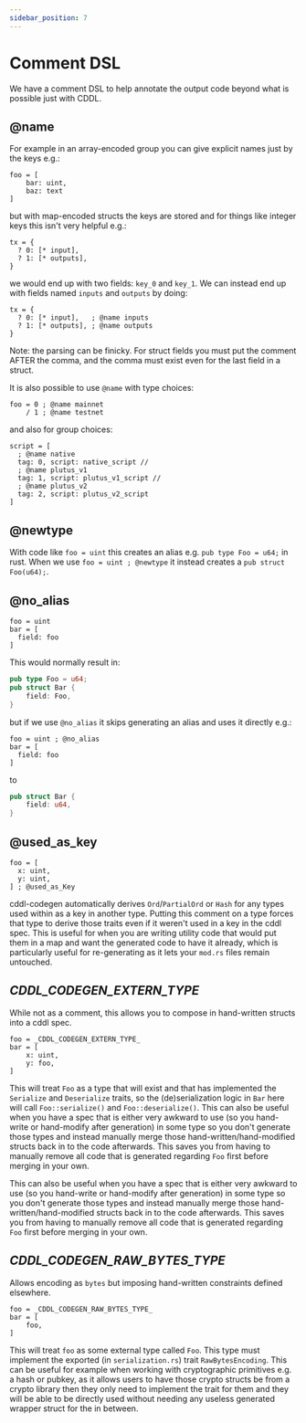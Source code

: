 ```yaml
---
sidebar_position: 7
---
```



# Comment DSL

We have a comment DSL to help annotate the output code beyond what is possible just with CDDL.

## @name

For example in an array-encoded group you can give explicit names just by the keys e.g.:
```cddl
foo = [
    bar: uint,
    baz: text
]
```
but with map-encoded structs the keys are stored and for things like integer keys this isn't very helpful e.g.:
```cddl
tx = {
  ? 0: [* input],
  ? 1: [* outputs],
}
```
we would end up with two fields: `key_0` and `key_1`. We can instead end up with fields named `inputs` and `outputs` by doing:
```cddl
tx = {
  ? 0: [* input],   ; @name inputs
  ? 1: [* outputs], ; @name outputs
}
```
Note: the parsing can be finicky. For struct fields you must put the comment AFTER the comma, and the comma must exist even for the last field in a struct.

It is also possible to use `@name` with type choices:
```cddl
foo = 0 ; @name mainnet
    / 1 ; @name testnet
```
and also for group choices:
```cddl
script = [
  ; @name native
  tag: 0, script: native_script //
  ; @name plutus_v1
  tag: 1, script: plutus_v1_script //
  ; @name plutus_v2
  tag: 2, script: plutus_v2_script
]
```

## @newtype

With code like `foo = uint` this creates an alias e.g. `pub type Foo = u64;` in rust. When we use `foo = uint ; @newtype` it instead creates a `pub struct Foo(u64);`.

## @no_alias

```cddl
foo = uint
bar = [
  field: foo
]
```
This would normally result in:
```rust
pub type Foo = u64;
pub struct Bar {
    field: Foo,
}
```
but if we use `@no_alias` it skips generating an alias and uses it directly e.g.:
```cddl
foo = uint ; @no_alias
bar = [
  field: foo
]
```
to
```rust
pub struct Bar {
    field: u64,
}
```

## @used_as_key

```cddl
foo = [
  x: uint,
  y: uint,
] ; @used_as_Key
```

cddl-codegen automatically derives `Ord`/`PartialOrd` or `Hash` for any types used within as a key in another type.
Putting this comment on a type forces that type to derive those traits even if it weren't used in a key in the cddl spec.
This is useful for when you are writing utility code that would put them in a map and want the generated code to have it already,
which is particularly useful for re-generating as it lets your `mod.rs` files remain untouched.

## _CDDL_CODEGEN_EXTERN_TYPE_

While not as a comment, this allows you to compose in hand-written structs into a cddl spec.
```cddl
foo = _CDDL_CODEGEN_EXTERN_TYPE_
bar = [
    x: uint,
    y: foo,
]
```
This will treat `Foo` as a type that will exist and that has implemented the `Serialize` and `Deserialize` traits, so the (de)serialization logic in `Bar` here will call `Foo::serialize()` and `Foo::deserialize()`.
This can also be useful when you have a spec that is either very awkward to use (so you hand-write or hand-modify after generation) in some type so you don't generate those types and instead manually merge those hand-written/hand-modified structs back in to the code afterwards. This saves you from having to manually remove all code that is generated regarding `Foo` first before merging in your own.

This can also be useful when you have a spec that is either very awkward to use (so you hand-write or hand-modify after generation) in some type so you don't generate those types and instead manually merge those hand-written/hand-modified structs back in to the code afterwards. This saves you from having to manually remove all code that is generated regarding `Foo` first before merging in your own.


## _CDDL_CODEGEN_RAW_BYTES_TYPE_

Allows encoding as `bytes` but imposing hand-written constraints defined elsewhere.
```cddl
foo = _CDDL_CODEGEN_RAW_BYTES_TYPE_
bar = [
    foo,
]
```
This will treat `foo` as some external type called `Foo`. This type must implement the exported (in `serialization.rs`) trait `RawBytesEncoding`.
This can be useful for example when working with cryptographic primitives e.g. a hash or pubkey, as it allows users to have those crypto structs be from a crypto library then they only need to implement the trait for them and they will be able to be directly used without needing any useless generated wrapper struct for the in between.
